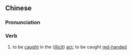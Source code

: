 {{also|断正}}
==Chinese==
{{zh-forms|s=断正}}

===Pronunciation===
{{zh-pron
|c=tyun5 zeng3
|cat=v
}}

===Verb===
{{zh-verb}}

# {{lb|zh|Cantonese}} to be [[caught]] in the ([[illicit]]) [[act]]; to be caught [[red-handed]]